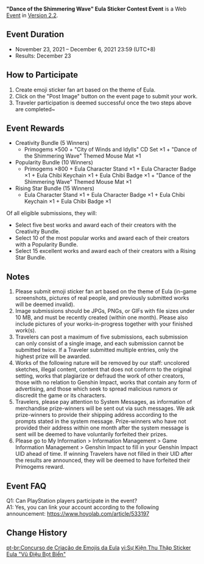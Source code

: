 {{Event
|name              = "Dance of the Shimmering Wave" Eula Sticker Contest Event
|image             = Dance of the Shimmering Wave Eula Sticker Contest Event.png
|type              = Web
|group             = Submission
|group2            = Fanart
|time_known        = yes
|time_start        = 2021-11-23 12:00:00
|time_start_offset = GMT+8
|time_end          = 2021-12-06 23:59:59
|time_end_offset   = GMT+8
|link              = https://www.hoyolab.com/contribution/73
|link2             = 
}}
'''"Dance of the Shimmering Wave" Eula Sticker Contest Event''' is a Web [[Event]] in [[Version 2.2]].

==Event Duration==
* November 23, 2021 – December 6, 2021 23:59 (UTC+8)
* Results: December 23

==How to Participate==
# Create emoji sticker fan art based on the theme of Eula.
# Click on the "Post Image" button on the event page to submit your work.
# Traveler participation is deemed successful once the two steps above are completed~

==Event Rewards==
* Creativity Bundle (5 Winners)
** Primogems ×500 + "City of Winds and Idylls" CD Set ×1 + "Dance of the Shimmering Wave" Themed Mouse Mat ×1
* Popularity Bundle (10 Winners)
** Primogems ×800 + Eula Character Stand ×1 + Eula Character Badge ×1 + Eula Chibi Keychain ×1 + Eula Chibi Badge ×1 + "Dance of the Shimmering Wave" Themed Mouse Mat ×1
* Rising Star Bundle (15 Winners)
** Eula Character Stand ×1 + Eula Character Badge ×1 + Eula Chibi Keychain ×1 + Eula Chibi Badge ×1

Of all eligible submissions, they will:
* Select five best works and award each of their creators with the Creativity Bundle.
* Select 10 of the most popular works and award each of their creators with a Popularity Bundle.
* Select 15 excellent works and award each of their creators with a Rising Star Bundle.

==Notes==
# Please submit emoji sticker fan art based on the theme of Eula (in-game screenshots, pictures of real people, and previously submitted works will be deemed invalid).
# Image submissions should be JPGs, PNGs, or GIFs with file sizes under 10 MB, and must be recently created (within one month). Please also include pictures of your works-in-progress together with your finished work(s).
# Travelers can post a maximum of five submissions, each submission can only consist of a single image, and each submission cannot be submitted twice. If a Traveler submitted multiple entries, only the highest prize will be awarded.
# Works of the following nature will be removed by our staff: uncolored sketches, illegal content, content that does not conform to the original setting, works that plagiarize or defraud the work of other creators, those with no relation to Genshin Impact, works that contain any form of advertising, and those which seek to spread malicious rumors or discredit the game or its characters.
# Travelers, please pay attention to System Messages, as information of merchandise prize-winners will be sent out via such messages. We ask prize-winners to provide their shipping address according to the prompts stated in the system message. Prize-winners who have not provided their address within one month after the system message is sent will be deemed to have voluntarily forfeited their prizes.
# Please go to My Information > Information Management > Game Information Management > Genshin Impact to fill in your Genshin Impact UID ahead of time. If winning Travelers have not filled in their UID after the results are announced, they will be deemed to have forfeited their Primogems reward.

==Event FAQ==
Q1: Can PlayStation players participate in the event?<br>A1: Yes, you can link your account according to the following announcement: https://www.hoyolab.com/article/533197

==Change History==
{{Change History|2.2}}

[[pt-br:Concurso de Criação de Emojis da Eula]]
[[vi:Sự Kiện Thu Thập Sticker Eula "Vũ Điệu Bọt Biển"]]